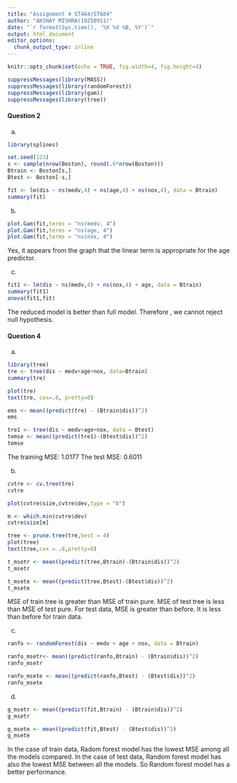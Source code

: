 ```yaml
---
title: "Assignment 4 ST464/ST684"
author: "AKSHAY MISHRA(19250911)"
date: "`r format(Sys.time(), '%X %d %B, %Y')`"
output: html_document
editor_options: 
  chunk_output_type: inline
---
```


```r
knitr::opts_chunk$set(echo = TRUE, fig.width=4, fig.height=4)
```


```r
suppressMessages(library(MASS))
suppressMessages(library(randomForest))
suppressMessages(library(gam))
suppressMessages(library(tree))
```

#### Question 2

(a)
```r
library(splines)

set.seed(123)
s <- sample(nrow(Boston), round(.6*nrow(Boston)))
Btrain <- Boston[s,]
Btest <- Boston[-s,]

fit <- lm(dis ~ ns(medv,4) + ns(age,4) + ns(nox,4), data = Btrain)
summary(fit)
```
(b)
```r
plot.Gam(fit,terms = "ns(medv, 4")
plot.Gam(fit,terms = "ns(age, 4")
plot.Gam(fit,terms = "ns(nox, 4")
```

Yes, it appears from the graph that the linear term is appropriate for the age predictor.

(c)
```r
fit1 <- lm(dis ~ ns(medv,4) + ns(nox,4) + age, data = Btrain)
summary(fit1)
anova(fit1,fit)
```

The reduced model is better than full model. Therefore , we cannot reject null hypothesis.

#### Question 4

(a)
```r
library(tree)
tre <- tree(dis ~ medv+age+nox, data=Btrain)
summary(tre)

plot(tre)
text(tre, cex=.8, pretty=0)

ems <- mean((predict(tre) - (Btrain$dis))^2)
ems

tre1 <- tree(dis ~ medv+age+nox, data = Btest)
temse <- mean((predict(tre1)-(Btest$dis))^2)
temse
```

The training MSE: 1.0177
The test MSE: 0.6011

(b)
```r
cvtre <- cv.tree(tre)
cvtre

plot(cvtre$size,cvtre$dev,type = "b")

m <- which.min(cvtre$dev)
cvtre$size[m]

tree <- prune.tree(tre,best = 4)
plot(tree)
text(tree,cex = .8,pretty=0)

t_msetr <- mean((predict(tree,Btrain)-(Btrain$dis))^2)
t_msetr

t_msete <- mean((predict(tree,Btest)-(Btest$dis))^2)
t_msete
```

MSE of train tree is greater than MSE of train pure. MSE of test tree is less than MSE of test pure. For test data, MSE is greater than before. It is less than before for train data.

(c)
```r
ranfo <- randomForest(dis ~ medv + age + nox, data = Btrain)

ranfo_msetr<- mean((predict(ranfo,Btrain) - (Btrain$dis))^2)
ranfo_msetr

ranfo_msete <- mean((predict(ranfo,Btest) - (Btest$dis))^2)
ranfo_msete
```
(d)
```r
g_msetr <- mean((predict(fit,Btrain) - (Btrain$dis))^2)
g_msetr

g_msete <- mean((predict(fit,Btest) - (Btest$dis))^2)
g_msete
```

In the case of train data, Radom forest model has the lowest MSE among all the models compared. In the case of test data, Random forest model has also the lowest MSE between all the models. So Random forest model has a better performance.

